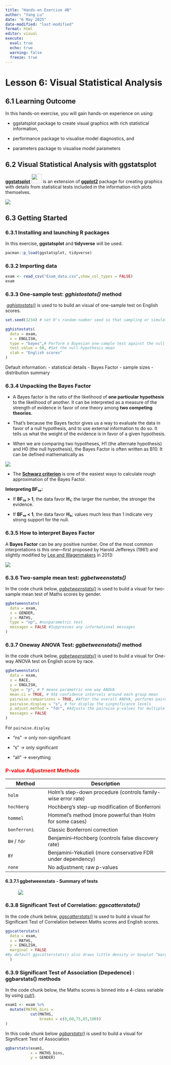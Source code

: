 ```yaml
---
title: "Hands-on Exercise 4B"
author: "Yang Lu"
date: "6 May 2025"
date-modified: "last-modified"
format: html
editor: visual
execute: 
  eval: true  
  echo: true  
  warning: false 
  freeze: true 
---
```


# Lesson 6: **Visual Statistical Analysis**

## **6.1 Learning Outcome**

In this hands-on exercise, you will gain hands-on experience on using:

-   ggstatsplot package to create visual graphics with rich statistical information,

-   performance package to visualise model diagnostics, and

-   parameters package to visualise model parameters

## **6.2 Visual Statistical Analysis with ggstatsplot**

[**ggstatsplot**](https://indrajeetpatil.github.io/ggstatsplot/index.html) ![](https://r4va.netlify.app/chap10/img/image1.jpg){width="32" height="29"} is an extension of [**ggplot2**](https://ggplot2.tidyverse.org/) package for creating graphics with details from statistical tests included in the information-rich plots themselves.

![](images/clipboard-1826146409.png)

## **6.3 Getting Started**

### **6.3.1 Installing and launching R packages**

In this exercise, **ggstatsplot** and **tidyverse** will be used.

```r
pacman::p_load(ggstatsplot, tidyverse)
```

### 6.3.2 Importing data

```r
exam <- read_csv("Exam_data.csv",show_col_types = FALSE)
exam

```

### **6.3.3 One-sample test: *gghistostats()* method**

 [*gghistostats()*](https://indrajeetpatil.github.io/ggstatsplot/reference/gghistostats.html) is used to to build an visual of one-sample test on English scores.

```r
set.seed(1234) # set R's random-number seed so that sampling or simulation inside ggishistats() yields the same results everytimes

gghistostats(
  data = exam,
  x = ENGLISH,
  type = "bayes",# Perform a Bayesian one-sample test against the null value, rather than a classical t-test.
  test.value = 60, #Set the null-hypothesis mean 
  xlab = "English scores"
)
```

::: callout-note
Default information: - statistical details - Bayes Factor - sample sizes - distribution summary
:::

### **6.3.4 Unpacking the Bayes Factor**

-   A Bayes factor is the ratio of the likelihood of **one particular hypothesis** to the likelihood of another. It can be interpreted as a measure of the strength of evidence in favor of one theory among **two competing theories**.

-   That’s because the Bayes factor gives us a way to evaluate the data in favor of a null hypothesis, and to use external information to do so. It tells us what the weight of the evidence is in favor of a given hypothesis.

-   When we are comparing two hypotheses, H1 (the alternate hypothesis) and H0 (the null hypothesis), the Bayes Factor is often written as B10. It can be defined mathematically as

![](images/clipboard-1494843046.png)

-   The [**Schwarz criterion**](https://www.statisticshowto.com/bayesian-information-criterion/) is one of the easiest ways to calculate rough approximation of the Bayes Factor.

::: callout-note
**Interpreting BF₁₀:**

-   If **BF₁₀ \> 1**, the data favor **H₁**; the larger the number, the stronger the evidence.

-   If **BF₁₀ \< 1**, the data favor **H₀**; values much less than 1 indicate very strong support for the null.
:::

### **6.3.5 How to interpret Bayes Factor**

A **Bayes Factor** can be any positive number. One of the most common interpretations is this one—first proposed by Harold Jeffereys (1961) and slightly modified by [Lee and Wagenmakers](https://www-tandfonline-com.libproxy.smu.edu.sg/doi/pdf/10.1080/00031305.1999.10474443?needAccess=true) in 2013:

![](images/clipboard-1537219734.png)

### **6.3.6 Two-sample mean test: *ggbetweenstats()***

In the code chunk below, [*ggbetweenstats()*](https://indrajeetpatil.github.io/ggstatsplot/reference/ggbetweenstats.html) is used to build a visual for two-sample mean test of Maths scores by gender.

```r
ggbetweenstats(
  data = exam,
  x = GENDER, 
  y = MATHS,
  type = "np", #nonparametric test
  messages = FALSE #Suppresses any informational messages
)

```

### **6.3.7 Oneway ANOVA Test: *ggbetweenstats()* method**

In the code chunk below, [*ggbetweenstats()*](https://indrajeetpatil.github.io/ggstatsplot/reference/ggbetweenstats.html) is used to build a visual for One-way ANOVA test on English score by race.

```r
ggbetweenstats(
  data = exam,
  x = RACE, 
  y = ENGLISH,
  type = "p", # P means parametric one way ANOVA
  mean.ci = TRUE, # 95$ confidence intervals around each group mean
  pairwise.comparisons = TRUE, #After the overall ANOVA, performs pairwise tests between every pair of race groups.
  pairwise.display = "s", # for display the singnificance levels
  p.adjust.method = "fdr", #Adjusts the pairwise p-values for multiple testing using the false discovery rate.
  messages = FALSE
)

```

::: callout-note
For `pairwise.display`

-   “ns” → only non-significant

-   “s” → only significant

-   “all” → everything
:::

### [P-value Adjustment Methods]{style="color: red;"}

| Method       | Description                                                  |
|------------------|------------------------------------------------------|
| `holm`       | Holm’s step-down procedure (controls family-wise error rate) |
| `hochberg`   | Hochberg’s step-up modification of Bonferroni                |
| `hommel`     | Hommel’s method (more powerful than Holm for some cases)     |
| `bonferroni` | Classic Bonferroni correction                                |
| `BH` / `fdr` | Benjamini–Hochberg (controls false discovery rate)           |
| `BY`         | Benjamini–Yekutieli (more conservative FDR under dependency) |
| `none`       | No adjustment; raw p-values                                  |

#### 6.3.7.1 ggbetweenstats - Summary of tests

![![](images/clipboard-2826439133.png)](images/clipboard-119679591.png)

### **6.3.8 Significant Test of Correlation: *ggscatterstats()***

In the code chunk below, [*ggscatterstats()*](https://indrajeetpatil.github.io/ggstatsplot/reference/ggscatterstats.html) is used to build a visual for Significant Test of Correlation between Maths scores and English scores.

```r
ggscatterstats(
  data = exam,
  x = MATHS,
  y = ENGLISH,
  marginal = FALSE
#By default ggscatterstats() also draws little density or boxplot “marginals” along each axis; setting this to FALSE turns those off so you get just the central scatter.
  )

```

### 6.3.9 Significant Test of Association (Depedence) : ggbarstats() methods

In the code chunk below, the Maths scores is binned into a 4-class variable by using [*cut()*](https://www.rdocumentation.org/packages/base/versions/3.6.2/topics/cut).

```r
exam1 <- exam %>% 
  mutate(MATHS_bins = 
           cut(MATHS, 
               breaks = c(0,60,75,85,100))
)

```



In this code chunk below [*ggbarstats()*](https://indrajeetpatil.github.io/ggstatsplot/reference/ggbarstats.html) is used to build a visual for Significant Test of Association

```r
ggbarstats(exam1, 
           x = MATHS_bins, 
           y = GENDER)

```